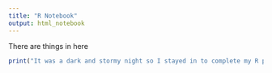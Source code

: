 ---
title: "R Notebook"
output: html_notebook
---

There are things in here
```{r}
print("It was a dark and stormy night so I stayed in to complete my R project and contemplate the future.")
```
